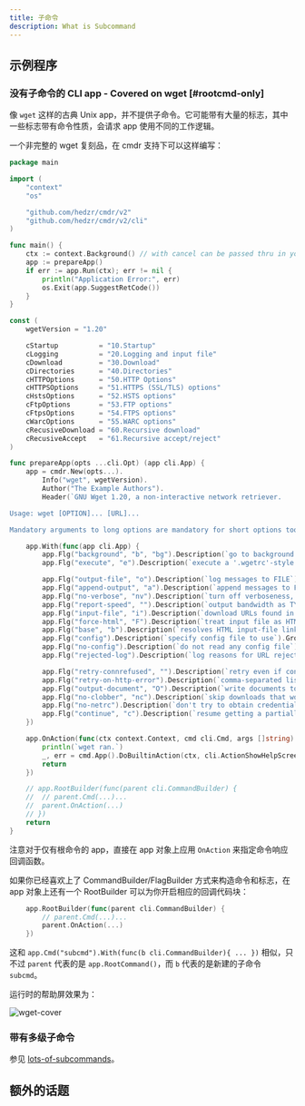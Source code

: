 ```yaml
---
title: 子命令
description: What is Subcommand
---
```


## 示例程序

### 没有子命令的 CLI app - Covered on wget [#rootcmd-only]

像 `wget` 这样的古典 Unix app，并不提供子命令。它可能带有大量的标志，其中一些标志带有命令性质，会请求 app 使用不同的工作逻辑。

一个非完整的 wget 复刻品，在 cmdr 支持下可以这样编写：

```go
package main

import (
	"context"
	"os"

	"github.com/hedzr/cmdr/v2"
	"github.com/hedzr/cmdr/v2/cli"
)

func main() {
	ctx := context.Background() // with cancel can be passed thru in your actions
	app := prepareApp()
	if err := app.Run(ctx); err != nil {
		println("Application Error:", err)
		os.Exit(app.SuggestRetCode())
	}
}

const (
	wgetVersion = "1.20"

	cStartup          = "10.Startup"
	cLogging          = "20.Logging and input file"
	cDownload         = "30.Download"
	cDirectories      = "40.Directories"
	cHTTPOptions      = "50.HTTP Options"
	cHTTPSOptions     = "51.HTTPS (SSL/TLS) options"
	cHstsOptions      = "52.HSTS options"
	cFtpOptions       = "53.FTP options"
	cFtpsOptions      = "54.FTPS options"
	cWarcOptions      = "55.WARC options"
	cRecusiveDownload = "60.Recursive download"
	cRecusiveAccept   = "61.Recursive accept/reject"
)

func prepareApp(opts ...cli.Opt) (app cli.App) {
	app = cmdr.New(opts...).
		Info("wget", wgetVersion).
		Author("The Example Authors").
		Header(`GNU Wget 1.20, a non-interactive network retriever.

Usage: wget [OPTION]... [URL]...

Mandatory arguments to long options are mandatory for short options too.`) // .Description(``).Header(``).Footer(``)

	app.With(func(app cli.App) {
		app.Flg("background", "b", "bg").Description(`go to background after startup`).Group(cStartup).Build()
		app.Flg("execute", "e").Description(`execute a '.wgetrc'-style command`).Group(cStartup).Default("").PlaceHolder("COMMAND").Build()

		app.Flg("output-file", "o").Description(`log messages to FILE`).Group(cLogging).PlaceHolder("FILE").Default("").Build()
		app.Flg("append-output", "a").Description(`append messages to FILE`).Group(cLogging).PlaceHolder("FILE").Default("").Build()
		app.Flg("no-verbose", "nv").Description(`turn off verboseness, without being quiet`).Group(cLogging).Default("").Build()
		app.Flg("report-speed", "").Description(`output bandwidth as TYPE.  TYPE can be bits`).Group(cLogging).Default("").PlaceHolder("TYPE").Build()
		app.Flg("input-file", "i").Description(`download URLs found in local or external FILE`).Group(cLogging).Default("").PlaceHolder("FILE").Build()
		app.Flg("force-html", "F").Description(`treat input file as HTML`).Group(cLogging).Build()
		app.Flg("base", "b").Description(`resolves HTML input-file links (-i -F)  relative to URL`).Default("").PlaceHolder("URL").Group(cLogging).Build()
		app.Flg("config").Description(`specify config file to use`).Group(cLogging).Default("").PlaceHolder("FILE").Build()
		app.Flg("no-config").Description(`do not read any config file`).Group(cLogging).Build()
		app.Flg("rejected-log").Description(`log reasons for URL rejection to FILE`).Group(cLogging).Default("").PlaceHolder("FILE").Build()

		app.Flg("retry-connrefused", "").Description(`retry even if connection is refused`).Group(cDownload).Build()
		app.Flg("retry-on-http-error").Description(`comma-separated list of HTTP errors to retry`).Group(cDownload).Default([]string{}).PlaceHolder("ERRORS").Build()
		app.Flg("output-document", "O").Description(`write documents to FILE`).Group(cDownload).Default("").PlaceHolder("FILE").Build()
		app.Flg("no-clobber", "nc").Description(`skip downloads that would download to existing files (overwriting them)`).Group(cDownload).Build()
		app.Flg("no-netrc").Description(`don't try to obtain credentials from .netrc`).Group(cDownload).Build()
		app.Flg("continue", "c").Description(`resume getting a partially-downloaded file`).Group(cDownload).Build()
	})

	app.OnAction(func(ctx context.Context, cmd cli.Cmd, args []string) (err error) {
		println(`wget ran.`)
		_, err = cmd.App().DoBuiltinAction(ctx, cli.ActionShowHelpScreen)
		return
	})

	// app.RootBuilder(func(parent cli.CommandBuilder) {
	// 	// parent.Cmd(...)...
	// 	parent.OnAction(...)
	// })
	return
}
```

注意对于仅有根命令的 app，直接在 app 对象上应用 `OnAction` 来指定命令响应回调函数。

如果你已经喜欢上了 CommandBuilder/FlagBuilder 方式来构造命令和标志，在 app 对象上还有一个 RootBuilder 可以为你开启相应的回调代码块：

```go
	app.RootBuilder(func(parent cli.CommandBuilder) {
		// parent.Cmd(...)...
		parent.OnAction(...)
	})
```

这和 `app.Cmd("subcmd").With(func(b cli.CommandBuilder){ ... })` 相似，只不过 `parent` 代表的是 `app.RootCommand()`，而 `b` 代表的是新建的子命令 `subcmd`。

运行时的帮助屏效果为：

![wget-cover](/cmdr/v2/guide/_assets/image-20250306095342942.png)

### 带有多级子命令

参见 [lots-of-subcommands](./g20-lots-of-subcommands)。

## 额外的话题

<Cards>
  <Card title="Howto run a subcmd directly from root" href="../howto/index" />
</Cards>
